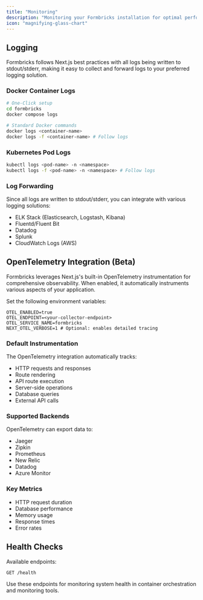 ```yaml
---
title: "Monitoring"
description: "Monitoring your Formbricks installation for optimal performance."
icon: "magnifying-glass-chart"
---
```


## Logging

Formbricks follows Next.js best practices with all logs being written to stdout/stderr, making it easy to collect and forward logs to your preferred logging solution.

### Docker Container Logs

```bash
# One-Click setup
cd formbricks
docker compose logs

# Standard Docker commands
docker logs <container-name>
docker logs -f <container-name> # Follow logs
```

### Kubernetes Pod Logs

```bash
kubectl logs <pod-name> -n <namespace>
kubectl logs -f <pod-name> -n <namespace> # Follow logs
```

### Log Forwarding

Since all logs are written to stdout/stderr, you can integrate with various logging solutions:

- ELK Stack (Elasticsearch, Logstash, Kibana)
- Fluentd/Fluent Bit
- Datadog
- Splunk
- CloudWatch Logs (AWS)

## OpenTelemetry Integration (Beta)

Formbricks leverages Next.js's built-in OpenTelemetry instrumentation for comprehensive observability. When enabled, it automatically instruments various aspects of your application.

Set the following environment variables:

```env
OTEL_ENABLED=true
OTEL_ENDPOINT=<your-collector-endpoint>
OTEL_SERVICE_NAME=formbricks
NEXT_OTEL_VERBOSE=1 # Optional: enables detailed tracing
```

### Default Instrumentation

The OpenTelemetry integration automatically tracks:

- HTTP requests and responses
- Route rendering
- API route execution
- Server-side operations
- Database queries
- External API calls

### Supported Backends

OpenTelemetry can export data to:

- Jaeger
- Zipkin
- Prometheus
- New Relic
- Datadog
- Azure Monitor

### Key Metrics

- HTTP request duration
- Database performance
- Memory usage
- Response times
- Error rates

## Health Checks

Available endpoints:

```
GET /health
```

Use these endpoints for monitoring system health in container orchestration and monitoring tools.
